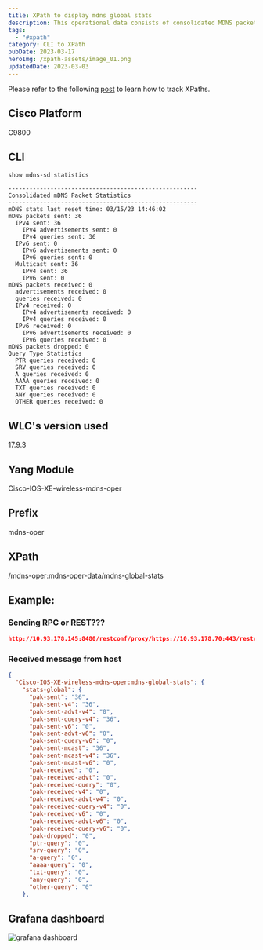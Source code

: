 ```yaml
---
title: XPath to display mdns global stats
description: This operational data consists of consolidated MDNS packet statistics.
tags:
  - "#xpath"
category: CLI to XPath
pubDate: 2023-03-17
heroImg: /xpath-assets/image_01.png
updatedDate: 2023-03-03
---
```



<Note>
Please refer to the following <a href="https://dar-fi.com/blog/ios-xe_tracking_xpaths" target="_blank">post</a> to learn how to track XPaths.
</Note>

## Cisco Platform

C9800

## CLI

```
show mdns-sd statistics

------------------------------------------------------
Consolidated mDNS Packet Statistics
------------------------------------------------------
mDNS stats last reset time: 03/15/23 14:46:02
mDNS packets sent: 36
  IPv4 sent: 36
    IPv4 advertisements sent: 0
    IPv4 queries sent: 36
  IPv6 sent: 0
    IPv6 advertisements sent: 0
    IPv6 queries sent: 0
  Multicast sent: 36
    IPv4 sent: 36
    IPv6 sent: 0
mDNS packets received: 0
  advertisements received: 0
  queries received: 0
  IPv4 received: 0
    IPv4 advertisements received: 0
    IPv4 queries received: 0
  IPv6 received: 0
    IPv6 advertisements received: 0
    IPv6 queries received: 0
mDNS packets dropped: 0
Query Type Statistics
  PTR queries received: 0
  SRV queries received: 0
  A queries received: 0
  AAAA queries received: 0
  TXT queries received: 0
  ANY queries received: 0
  OTHER queries received: 0
```

## WLC's version used

17.9.3

## Yang Module

Cisco-IOS-XE-wireless-mdns-oper

## Prefix

mdns-oper

## XPath

/mdns-oper:mdns-oper-data/mdns-global-stats

## Example:
### Sending RPC or REST???

```json
http://10.93.178.145:8480/restconf/proxy/https://10.93.178.70:443/restconf/data/Cisco-IOS-XE-wireless-mdns-oper:mdns-oper-data/mdns-global-stats
```

### Received message from host

```json
{
  "Cisco-IOS-XE-wireless-mdns-oper:mdns-global-stats": {
    "stats-global": {
      "pak-sent": "36",
      "pak-sent-v4": "36",
      "pak-sent-advt-v4": "0",
      "pak-sent-query-v4": "36",
      "pak-sent-v6": "0",
      "pak-sent-advt-v6": "0",
      "pak-sent-query-v6": "0",
      "pak-sent-mcast": "36",
      "pak-sent-mcast-v4": "36",
      "pak-sent-mcast-v6": "0",
      "pak-received": "0",
      "pak-received-advt": "0",
      "pak-received-query": "0",
      "pak-received-v4": "0",
      "pak-received-advt-v4": "0",
      "pak-received-query-v4": "0",
      "pak-received-v6": "0",
      "pak-received-advt-v6": "0",
      "pak-received-query-v6": "0",
      "pak-dropped": "0",
      "ptr-query": "0",
      "srv-query": "0",
      "a-query": "0",
      "aaaa-query": "0",
      "txt-query": "0",
      "any-query": "0",
      "other-query": "0"
    },
```

## Grafana dashboard

![grafana dashboard](/mdns_xpath/image_01.png)

